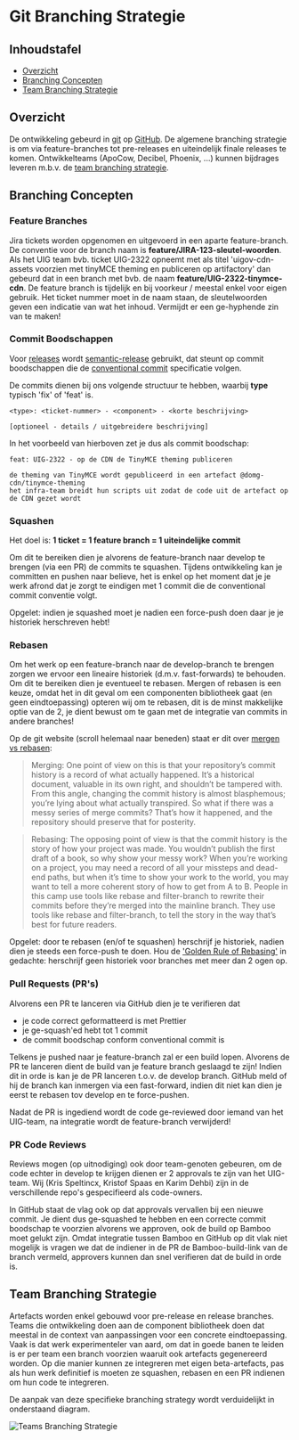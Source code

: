 
<Meta title="Bijdragen/Git Branching Strategie"/>

# Git Branching Strategie

## Inhoudstafel

- [Overzicht](#overzicht)
- [Branching Concepten](#branching-concepten)
- [Team Branching Strategie](#team-branching-strategie)


## Overzicht

De ontwikkeling gebeurd in [git](https://git-scm.com/) op [GitHub](https://github.com/milieuinfo/uigov-web-components).
De algemene branching strategie is om via feature-branches tot pre-releases en uiteindelijk finale releases te komen.
Ontwikkelteams (ApoCow, Decibel, Phoenix, ...) kunnen bijdrages leveren m.b.v. de
[team branching strategie](#team-branching-strategie).


## Branching Concepten

### Feature Branches

Jira tickets worden opgenomen en uitgevoerd in een aparte feature-branch. De conventie voor de branch naam is
__feature/JIRA-123-sleutel-woorden__. Als het UIG team bvb. ticket UIG-2322 opneemt met als titel
'uigov-cdn-assets voorzien met tinyMCE theming en publiceren op artifactory' dan gebeurd dat in een branch met bvb. de
naam __feature/UIG-2322-tinymce-cdn__. De feature branch is tijdelijk en bij voorkeur / meestal enkel voor eigen
gebruik. Het ticket nummer moet in de naam staan, de sleutelwoorden geven een indicatie van wat het inhoud. Vermijdt
er een ge-hyphende zin van te maken!

### Commit Boodschappen

Voor [releases](/story/beheren-ci-cd--page) wordt
[semantic-release](https://github.com/semantic-release/semantic-release) gebruikt, dat steunt op commit
boodschappen die de [conventional commit](https://www.conventionalcommits.org/en/v1.0.0/) specificatie volgen.

De commits dienen bij ons volgende structuur te hebben, waarbij __type__ typisch 'fix' of 'feat' is.

```
<type>: <ticket-nummer> - <component> - <korte beschrijving>

[optioneel - details / uitgebreidere beschrijving]
```

In het voorbeeld van hierboven zet je dus als commit boodschap:

```
feat: UIG-2322 - op de CDN de TinyMCE theming publiceren

de theming van TinyMCE wordt gepubliceerd in een artefact @domg-cdn/tinymce-theming
het infra-team breidt hun scripts uit zodat de code uit de artefact op de CDN gezet wordt
```

### Squashen

Het doel is: __1 ticket = 1 feature branch = 1 uiteindelijke commit__

Om dit te bereiken dien je alvorens de feature-branch naar develop te brengen (via een PR) de commits te squashen.
Tijdens ontwikkeling kan je committen en pushen naar believe, het is enkel op het moment dat je je werk afrond dat je
zorgt te eindigen met 1 commit die de conventional commit conventie volgt.

Opgelet: indien je squashed moet je nadien een force-push doen daar je je historiek herschreven hebt!

### Rebasen

Om het werk op een feature-branch naar de develop-branch te brengen zorgen we ervoor een lineaire historiek (d.m.v.
fast-forwards) te behouden. Om dit te bereiken dien je eventueel te rebasen. Mergen of rebasen is een keuze, omdat
het in dit geval om een componenten bibliotheek gaat (en geen eindtoepassing) opteren wij om te rebasen, dit is de
minst makkelijke optie van de 2, je dient bewust om te gaan met de integratie van commits in andere branches!

Op de git website (scroll helemaal naar beneden) staat er dit over
[mergen vs rebasen](https://git-scm.com/book/en/v2/Git-Branching-Rebasing):

> Merging: One point of view on this is that your repository’s commit history is a record of what actually happened.
It’s a historical document, valuable in its own right, and shouldn’t be tampered with. From this angle, changing the
commit history is almost blasphemous; you’re lying about what actually transpired. So what if there was a messy series
of merge commits? That’s how it happened, and the repository should preserve that for posterity.

> Rebasing: The opposing point of view is that the commit history is the story of how your project was made. You
wouldn’t publish the first draft of a book, so why show your messy work? When you’re working on a project, you may need
a record of all your missteps and dead-end paths, but when it’s time to show your work to the world, you may want to
tell a more coherent story of how to get from A to B. People in this camp use tools like rebase and filter-branch to
rewrite their commits before they’re merged into the mainline branch. They use tools like rebase and filter-branch, to
tell the story in the way that’s best for future readers.

Opgelet: door te rebasen (en/of te squashen) herschrijf je historiek, nadien dien je steeds een force-push te doen.
Hou de ['Golden Rule of Rebasing'](https://www.gitkraken.com/blog/golden-rule-of-rebasing-in-git) in gedachte:
herschrijf geen historiek voor branches met meer dan 2 ogen op.

### Pull Requests (PR's)

Alvorens een PR te lanceren via GitHub dien je te verifieren dat

- je code correct geformatteerd is met Prettier
- je ge-squash'ed hebt tot 1 commit
- de commit boodschap conform conventional commit is

Telkens je pushed naar je feature-branch zal er een build lopen. Alvorens de PR te lanceren dient de build van je
feature branch geslaagd te zijn! Indien dit in orde is kan je de PR lanceren t.o.v. de develop branch. GitHub meld of
hij de branch kan inmergen via een fast-forward, indien dit niet kan dien je eerst te rebasen tov develop en te
force-pushen.

Nadat de PR is ingediend wordt de code ge-reviewed door iemand van het UIG-team, na integratie wordt de feature-branch
verwijderd!


### PR Code Reviews

Reviews mogen (op uitnodiging) ook door team-genoten gebeuren, om de code echter in develop te krijgen dienen er 2
approvals te zijn van het UIG-team. Wij (Kris Speltincx, Kristof Spaas en Karim Dehbi) zijn in de verschillende repo's
gespecifieerd als code-owners.

In GitHub staat de vlag ook op dat approvals vervallen bij een nieuwe commit. Je dient dus ge-squashed te hebben en
een correcte commit boodschap te voorzien alvorens we approven, ook de build op Bamboo moet gelukt zijn. Omdat
integratie tussen Bamboo en GitHub op dit vlak niet mogelijk is vragen we dat de indiener in de PR de Bamboo-build-link
van de branch vermeld, approvers kunnen dan snel verifieren dat de build in orde is.


## Team Branching Strategie

Artefacts worden enkel gebouwd voor pre-release en release branches. Teams die ontwikkeling doen aan de component
bibliotheek doen dat meestal in de context van aanpassingen voor een concrete eindtoepassing. Vaak is dat werk
experimenteler van aard, om dat in goede banen te leiden is er per team een branch voorzien waaruit ook
artefacts gegenereerd worden. Op die manier kunnen ze integreren met eigen beta-artefacts, pas als hun werk
definitief is moeten ze squashen, rebasen en een PR indienen om hun code te integreren.

De aanpak van deze specifieke branching strategy wordt verduidelijkt in onderstaand diagram.

<img src={teamBranching} alt="Teams Branching Strategie"/>
